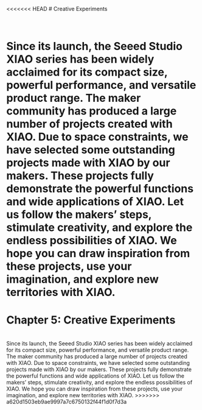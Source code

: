 <<<<<<< HEAD
# Creative Experiments

<br /> Since its launch, the Seeed Studio XIAO series has been widely acclaimed for its compact size, powerful performance, and versatile product range. The maker community has produced a large number of projects created with XIAO. Due to space constraints, we have selected some outstanding projects made with XIAO by our makers. These projects fully demonstrate the powerful functions and wide applications of XIAO. Let us follow the makers' steps, stimulate creativity, and explore the endless possibilities of XIAO. We hope you can draw inspiration from these projects, use your imagination, and explore new territories with XIAO.
=======
# Chapter 5: Creative Experiments
<br />
Since its launch, the Seeed Studio XIAO series has been widely acclaimed for its compact size, powerful performance, and versatile product range. The maker community has produced a large number of projects created with XIAO. Due to space constraints, we have selected some outstanding projects made with XIAO by our makers. These projects fully demonstrate the powerful functions and wide applications of XIAO. Let us follow the makers' steps, stimulate creativity, and explore the endless possibilities of XIAO. We hope you can draw inspiration from these projects, use your imagination, and explore new territories with XIAO.
>>>>>>> a620d1503eb9ae9997a7c6750132f44f1d0f7d3a
